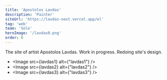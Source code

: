 ```yaml
---
title: 'Apostolos Lavdas'
description: 'Painter'
siteUrl: 'https://lavdas-next.vercel.app/el'
tag: 'web'
team: 'Solo'
heroImage: '/lavdas0.png'
order: 0
---
```



The site of artist Apostolos Lavdas. Work in progress. Redoing site's design.

* <Image src={lavdas1} alt={"lavdas1"} />
* <Image src={lavdas2} alt={"lavdas2"} />
* <Image src={lavdas3} alt={"lavdas3"} />
